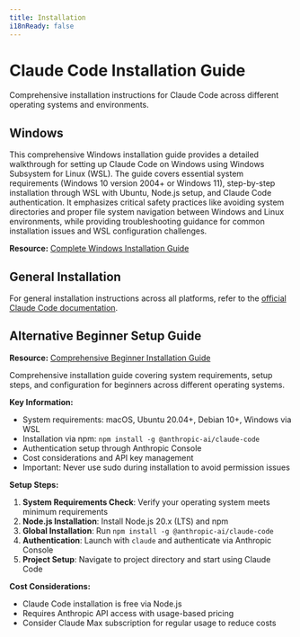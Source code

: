 ```yaml
---
title: Installation
i18nReady: false
---
```


# Claude Code Installation Guide

Comprehensive installation instructions for Claude Code across different operating systems and environments.

## Windows

This comprehensive Windows installation guide provides a detailed walkthrough for setting up Claude Code on Windows using Windows Subsystem for Linux (WSL). The guide covers essential system requirements (Windows 10 version 2004+ or Windows 11), step-by-step installation through WSL with Ubuntu, Node.js setup, and Claude Code authentication. It emphasizes critical safety practices like avoiding system directories and proper file system navigation between Windows and Linux environments, while providing troubleshooting guidance for common installation issues and WSL configuration challenges.

**Resource:** [Complete Windows Installation Guide](https://github.com/VonHoltenCodes/CLAUDECODE_COMPLETE_WINDOWS_INSTALL_GUIDE)

## General Installation

For general installation instructions across all platforms, refer to the [official Claude Code documentation](https://docs.anthropic.com/en/docs/claude-code/quickstart).

## Alternative Beginner Setup Guide

**Resource:** [Comprehensive Beginner Installation Guide](https://phpfashion.com/en/how-to-install-claude-code-beginners-guide)

Comprehensive installation guide covering system requirements, setup steps, and configuration for beginners across different operating systems.

**Key Information:**
- System requirements: macOS, Ubuntu 20.04+, Debian 10+, Windows via WSL
- Installation via npm: `npm install -g @anthropic-ai/claude-code`
- Authentication setup through Anthropic Console
- Cost considerations and API key management
- Important: Never use sudo during installation to avoid permission issues

**Setup Steps:**
1. **System Requirements Check**: Verify your operating system meets minimum requirements
2. **Node.js Installation**: Install Node.js 20.x (LTS) and npm
3. **Global Installation**: Run `npm install -g @anthropic-ai/claude-code`
4. **Authentication**: Launch with `claude` and authenticate via Anthropic Console
5. **Project Setup**: Navigate to project directory and start using Claude Code

**Cost Considerations:**
- Claude Code installation is free via Node.js
- Requires Anthropic API access with usage-based pricing
- Consider Claude Max subscription for regular usage to reduce costs